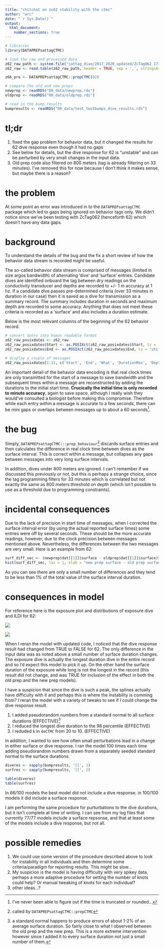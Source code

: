 ```yaml
---
title: "chitchat on zc62 stability with the ctmc"
author: "wrc"
date: "`r Sys.Date()`"
output: 
  html_document:
    number_sections: true
---
```


```r
# libraries
library(DATAPREPsattagCTMC)

# load the raw and processed data
z62_raw_path <- system.file("sattag_dive/2017_2020_updated/ZcTag062_171170_L2_gonio_pressuresensor_behavior.csv", package="DATAPREPsattagCTMC")
z62_raw <- read.table(z62_raw_path, header = TRUE, sep = ',', stringsAsFactors = FALSE)

z66_pro <- DATAPREPsattagCTMC::prepCTMC(62)

# compare the old and new preps
newprep <- readRDS("00_data/newprep.rds")
oldprep <- readRDS("00_data/oldprep.rds")

# read in the bump results
bumpresults <- readRDS("00_data/test_testbumps_dive_results.rds")
```

# tl;dr

1. fixed the gap problem for behavior data, but it changed the results for 62 dive response even though it had no gaps
2. See below for details, but the dive response for 62 is "unstable" and can be perturbed by very small changes in the input data.
3. Old prep code also filtered on 800 meters (tag is already filtering on 33 minutes). I've removed this for now because I don't think it makes sense, but maybe there is a reason?

# the problem

At some point an error was introduced in to the `DATAPREPsattagCTMC` package which led to gaps being ignored on behavior tags only. We didn't notice since we've been testing with ZcTag062 (henceforth 62) which doesn't have any data gaps.

# background

To understand the details of the bug and the fix a short review of how the behavior data stream is recorded might be useful. 

The so-called behavior data stream is comprised of messages (limited in size argos bandwidth) of alternating 'dive' and 'surface' entries. Candidate dives are identified onboard the tag between dry readings on the conductivity transducer and depths are recorded to +/- 1 m accuracy at 1 hz. If a candidate dive passes pre-determined criteria (over 33 minutes in duration in our case) then it is saved as a dive for transmission as a summary record. The summary includes duration in seconds and maximum depth are recorded to some accuracy. Anything that does not meet these criteria is recorded as a 'surface' and also includes a duration estimate.

Below is the most relevant columns of the beginning of the 62 behavior record.

```r
# convert dates into human readable format
z62_raw_posixdates <- z62_raw
z62_raw_posixdates$Start <- as.POSIXct(z62_raw_posixdates$Start, tz = 'utc', origin = '1970-01-01')
z62_raw_posixdates$End <- as.POSIXct(z62_raw_posixdates$End, tz = 'utc', origin = '1970-01-01')

# display a couple of messages
z62_raw_posixdates[1:15, c('Start', 'End', 'What', 'DurationMax', 'DepthMax')]
```

An important detail of the behavior data encoding is that real clock times are only transmitted for the start of a message to save bandwidth and the subsequent times within a message are reconstructed by adding the durations to the initial start time. **Crucically the initial time is only recorded to minute accuracy**, again to save space, although I really wish they would've consulted a biologist before making this compromise. Therefore while each entry within a message is accurate to a few seconds, there can be mini gaps or overlaps between messages up to about a 60 seconds^[I've never been able to figure out if the time is truncated or rounded...].

# the bug

Simply, `DATAPREPsattagCTMC:::prep_behaviour`^[called by `DATAPREPsattagCTMC::prepCTMC`]  discards surface entries and then calculates the difference in real clock time between dives as the surface interval. This is correct within a message, but collapses any gaps between messages into very long surface intervals.

In addition, dives under 800 meters are ignored. I can't remember if we discussed this previously or not, but this is perhaps a strange choice, since the tag programming filters for 33 minutes which is correlated but not exactly the same as 800 meters threshold on depth (which isn't possible to use as a threshold due to programming constraints).

# incidental consequences

Due to the lack of precision in start time of messages, when I corrected the surface interval error (by using the actual reported surface times) some entries were off by several seconds. These should be the more accurate readings, however, due to the clock precision between messages mentioned above. Nevertheless, the differences between the two messages are very small. Here is an example from 62:

```r
surf_diff_sec <- (newprep$dat[[1]]$surface - oldprep$dat[[1]]$surface)*60 # in seconds
hist(surf_diff_sec, las = 1, xlab = "new prep surface - old prep surface (in seconds)", main = "")
```

  As you can see there are only a small number of differences and they tend to be less than 1% of the total value of the surface interval duration.

# consequences in model

For reference here is the exposure plot and distributions of exposure dive and ILDI for 62:

![](01_displays/62_pseudoprofile.png)

![](01_displays/62_univariate.png)

When I reran the model with updated code, I noticed that the dive response result had changed from TRUE to FALSE for 62. The only difference in the input data was as noted above a small number of surface duration changes. The exposure dive is actually the longest duration dive in the entire record and so I'd expect this model to pick it up. On the other hand the surface duration of the exposure while long is not the longest in the record (this result did not change, and was TRUE for inclusion of the effect in both the old prep and the new prep models).

I have a suspicion that since the dive is such a peak, the splines actually have difficulty with it and perhaps this is where the instability is comming from? I reran the model with a variety of tweaks to see if I could change the dive response result.

1. I added pseudorandom numbers from a standard normal to all surface durations (EFFECTIVE)^[a standard normal happens to produce errors of about 1-2% of an average surface duration. So fairly close to what I observed between the old prep and the new prep. This is a more extreme intervention however since I added it to every surface duration not just a small number of them.]
1. I reduced the longest dive duration to the 98 percentile (EFFECTIVE)
1. I reduded `k` in `doCTMC` from 20 to 10. (EFFECTIVE)

In addition, I wanted to see how often small perturbations lead in a change in either surface or dive response. I ran the model 100 times each time adding pseudorandom numbers drawn from a separately seeded standard normal to the surface durations.

```r
diveres <- sapply(bumpresults, '[[', 1)
surfres <- sapply(bumpresults, '[[', 2)

table(diveres)
table(surfres)
```

In 66/100 models the best model did not include a dive response. in 100/100 models it did include a surface response.

I am performing the same procedure for purturbations to the dive durations, but it isn't complete at time of writing. I can see from my log files that currently 77/77 models include a surface repsonse, and that at least some of the models include a dive response, but not all.

# possible remedies

1. We could use some version of the procedure described above to look for instability in all individuals and then determine some criteria/paradigm for reporting results. This might be slow...
1. My suspicion is the model is having difficulty with very spikey data, perhaps a more adaptive procedure for setting the number of knots could help? Or manual tweaking of knots for each individual?
1. other ideas...?


